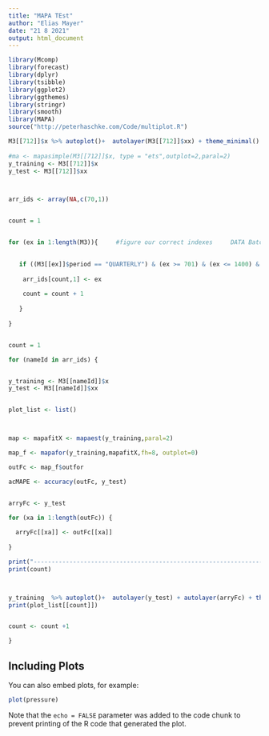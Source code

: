 ```yaml
---
title: "MAPA TEst"
author: "Elias Mayer"
date: "21 8 2021"
output: html_document
---
```


```r
library(Mcomp)
library(forecast)
library(dplyr)
library(tsibble)
library(ggplot2)
library(ggthemes)
library(stringr)
library(smooth)
library(MAPA)
source("http://peterhaschke.com/Code/multiplot.R") 
```


```r

M3[[712]]$x %>% autoplot()+  autolayer(M3[[712]]$xx) + theme_minimal()
           
#ma <- mapasimple(M3[[712]]$x, type = "ets",outplot=2,paral=2)
y_training <- M3[[712]]$x
y_test <- M3[[712]]$xx



arr_ids <- array(NA,c(70,1))


count = 1 


for (ex in 1:length(M3)){     #figure our correct indexes     DATA Batch
    

   if ((M3[[ex]]$period == "QUARTERLY") & (ex >= 701) & (ex <= 1400) & (ex %% 10 == 2)) {
     
    arr_ids[count,1] <- ex
       
    count = count + 1
    
   }
  
}


count = 1 

for (nameId in arr_ids) {


y_training <- M3[[nameId]]$x  
y_test <- M3[[nameId]]$xx


plot_list <- list()



map <- mapafitX <- mapaest(y_training,paral=2)

map_f <- mapafor(y_training,mapafitX,fh=8, outplot=0)   

outFc <- map_f$outfor

acMAPE <- accuracy(outFc, y_test)


arryFc <- y_test

for (xa in 1:length(outFc)) {
  
  arryFc[[xa]] <- outFc[[xa]]
 
}

print("-----------------------------------------------------------------------")
print(count)



y_training  %>% autoplot()+  autolayer(y_test) + autolayer(arryFc) + theme_minimal()
print(plot_list[[count]])


count <- count +1

}
```

## Including Plots

You can also embed plots, for example:

```r
plot(pressure)
```

Note that the `echo = FALSE` parameter was added to the code chunk to prevent printing of the R code that generated the plot.
